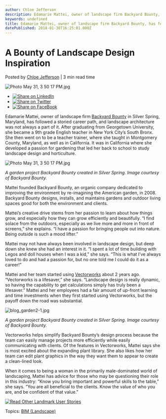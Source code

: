 ```yaml
---
author: Chloe Jefferson
description: Edamarie Mattei, owner of landscape firm Backyard Bounty, has followed a storied career path, and landscape architecture was not always a part of it. 
keywords: undefined
title: Edamarie Mattei, owner of landscape firm Backyard Bounty, has followed a storied career path, and landscape architecture was not always a part of it.  
datePublished: 2018-01-30T16:25:01.000Z
---
```

  

# A Bounty of Landscape Design Inspiration

 Posted by [Chloe Jefferson](https://blog.vectorworks.net/author/cjefferson) | 3 min read time 

![Photo May 31, 3 50 17 PM.jpg](https://blog.vectorworks.net/hubfs/Backyard%20Bounty%20/Photo%20May%2031,%203%2050%2017%20PM.jpg) 

* [![Share on LinkedIn](https://2659751.fs1.hubspotusercontent-na1.net/hubfs/2659751/michaelDemo/share-LI.png)](http://www.linkedin.com/shareArticle?mini=true&url=https%3A%2F%2Fblog.vectorworks.net%2Fa-bounty-of-landscape-design-inspiration)
* [![Share on Twitter](https://2659751.fs1.hubspotusercontent-na1.net/hubfs/2659751/michaelDemo/share-TW.png)](https://www.twitter.com/share?text=A%20Bounty%20of%20Landscape%20Design%20Inspiration&url=https%3A%2F%2Fblog.vectorworks.net%2Fa-bounty-of-landscape-design-inspiration&via=PMGTweets)
* [![Share on FaceBook](https://2659751.fs1.hubspotusercontent-na1.net/hubfs/2659751/michaelDemo/share-FB.png)](https://www.facebook.com/sharer/sharer.php?u=https%3A%2F%2Fblog.vectorworks.net%2Fa-bounty-of-landscape-design-inspiration)

Edamarie Mattei, owner of landscape firm [Backyard Bounty](http://backyardbounty.net/) in Silver Spring, Maryland, has followed a storied career path, and landscape architecture was not always a part of it. After graduating from Georgetown University, she became a 9th grade English teacher in New York City’s South Bronx. She then went on to be a teacher trainer, where she taught in Montgomery County, Maryland, as well as in California. It was in California where she developed a passion for gardening that led her back to school to study landscape design and horticulture.

![Photo May 31, 3 50 17 PM.jpg](https://blog.vectorworks.net/hs-fs/hubfs/Backyard%20Bounty%20/Photo%20May%2031,%203%2050%2017%20PM.jpg?width=550&name=Photo%20May%2031,%203%2050%2017%20PM.jpg "Photo May 31, 3 50 17 PM.jpg")

_A garden project Backyard Bounty created in Silver Spring. Image courtesy of Backyard Bounty._

Mattei founded Backyard Bounty, an organic company dedicated to improving the environment by re-imagining the American garden, in 2008\. Backyard Bounty designs, installs, and maintains gardens and outdoor living spaces good for both the environment and clients. 

Mattei’s creative drive stems from her passion to learn about how things grow, and especially how they can grow efficiently and beautifully. “I find solace from the outdoors, especially as we live more and more in front of screens,” she explains. “I have a passion for bringing people out into nature. Being outside is such a mood lifter.”

Mattei may not have always been involved in landscape design, but deep down she knew she had an interest in it. “I spent a lot of time building with Legos and doll houses when I was a kid,” she says. “This is what I’ve always loved to do and had a passion for, but no one told me I could do it as a career!”

Mattei and her team started using [Vectorworks](http://www.vectorworks.net/landmark?utm%5Fcampaign=blog&utm%5Fsource=intext&utm%5Fmedium=planetvectorworks&utm%5Fcontent=backyardbounty01302018) about 2 years ago. “Vectorworks is a lifesaver,” she says. “Landscape design is really dynamic, so having the capability to get calculations simply has truly been a lifesaver.” Mattei and her employees had a fair amount of up-front learning and time investments when they first started using Vectorworks, but the payoff down the road was substantial.

![blog_garden2-1.jpg](https://blog.vectorworks.net/hs-fs/hubfs/Backyard%20Bounty%20/blog_garden2-1.jpg?width=550&height=320&name=blog_garden2-1.jpg)

_A garden project Backyard Bounty created in Silver Spring. Image courtesy of Backyard Bounty._

Vectorworks helps simplify Backyard Bounty’s design process because the team can easily manage projects more efficiently while easily communicating with clients. Of the features in Vectorworks, Mattei says she is most excited about the expanding plant library. She also likes how her team can edit plant graphics in the way they want them to appear to create a clean-lined look.

When it comes to being a woman in the primarily male-dominated world of landscaping, Mattei has advice for those who may be questioning their role in this industry: “Know you bring important and powerful skills to the table,” she says. “You are all beneficial to the clients. Know the value of who you are, and be confident of that value.”

[![Read Other Landmark User Stories](https://no-cache.hubspot.com/cta/default/3018241/18f1091a-dd33-4b0b-866d-4d323be91151.png)](https://cta-redirect.hubspot.com/cta/redirect/3018241/18f1091a-dd33-4b0b-866d-4d323be91151) 

 Topics: [BIM (Landscape)](https://blog.vectorworks.net/topic/bim-landscape) 

  